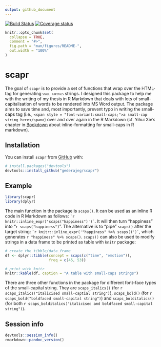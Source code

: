 ```yaml
---
output: github_document
---
```


<!-- README.md is generated from README.Rmd. Please edit that file -->

[![Build Status](https://travis-ci.org/gederajeg/scapr.svg?branch=master)](https://travis-ci.org/gederajeg/scapr) [![Coverage status](https://codecov.io/gh/gederajeg/scapr/branch/master/graph/badge.svg)](https://codecov.io/github/gederajeg/scapr?branch=master)


```r
knitr::opts_chunk$set(
  collapse = TRUE,
  comment = "#>",
  fig.path = "man/figures/README-",
  out.width = "100%"
)
```
# scapr

The goal of `scapr` is to provide a set of functions that wrap over the HTML-tag for generating <span style = "font-variant:small-caps;">`small capitals`</span> strings. I designed this package to help me with the writing of my thesis in R Markdown that deals with lots of small-capitalisation of words to be rendered into MS Word output. The package aims to save time and, most importantly, prevent typo in writing the small-caps tag (i.e., `<span style = "font-variant:small-caps;">a small-cap string here</span>`) over and over again in the R Markdown (cf. Yihui Xie's chapter in [Bookdown](https://bookdown.org/yihui/bookdown/markdown-syntax.html) about inline-formatting for small-caps in R markdown).

## Installation

You can install `scapr` from [GitHub](https://github.com/) with:

``` r
# install.packages("devtools")
devtools::install_github("gederajeg/scapr")
```
## Example

```r
library(scapr)
library(dplyr)
```


The main function in the package is `scaps()`. It can be used as an inline R code in R Markdown as follows: `` `r knitr::inline_expr('scaps("happiness")')` ``. It will then turn "happiness" into "`r scaps("happiness")`". The alternative is to "pipe" `scaps()` after the target string: `` `r knitr::inline_expr('"happiness" %>% scaps()')` ``, which generates `r "happiness" %>% scaps()`. `scaps()` can also be used to modify strings in a data frame to be printed as table with `knitr` package:

```r
# create the tibble/data_frame
df <- dplyr::tibble(concept = scaps(c("time", "emotion")),
                    freq = c(45, 53))

# print with knitr
knitr::kable(df, caption = "A table with small-caps strings")
```

There are three other functions in the package for different font-face types of the small-capital string. They are `scaps_italics()` (for `r scaps_italics("italicised small-captial string")`), `scaps_bold()` (for `r scaps_bold("boldfaced small-capital string")`) and `scaps_bolditalics()` (for both `r scaps_bolditalics("italicised and boldfaced small-capital string")`).

## Session info
```r
devtools::session_info()
rmarkdown::pandoc_version()
```

